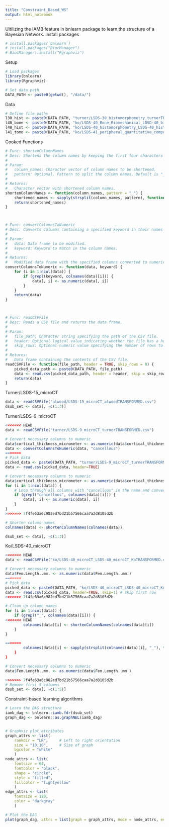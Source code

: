 ```yaml
---
title: "Constraint_Based_WS"
output: html_notebook
---
```


Ultilizing the IAMB feature in bnlearn package to learn the structure of a Bayesian Network.
Install packages
```r
# install.packages(`bnlearn`)
# install.packages("BiocManager")
# BiocManager::install("Rgraphviz")
```

Setup
```r
# Load packages
library(bnlearn)
library(Rgraphviz)

# Set data path
DATA_PATH <- paste0(getwd(), "/data/")
```


Data
```r
# Define file paths
l30_hist <- paste0(DATA_PATH, "turner/LSDS-30_histomorphometry_turnerTRANSFORMED.csv")
l40_bone <- paste0(DATA_PATH, "ko/LSDS-40_Bone_Biomechanical_LDSD-40_biomechanical_KoTRANSFORMED.csv")
l40_hist <- paste0(DATA_PATH, "ko/LSDS-40_histomorphometry_LSDS-40_histomorphometry_KoTRANSFORMED.csv")
l41_tomo <- paste0(DATA_PATH, "ko/LSDS-41_peripheral_quantitative_computed_tomography_pQCT_LSDS-41_pQCT_KoTRANSFORMED.csv")
```


Cooked Functions
```r
# Func: shortenColumnNames
# Desc: Shortens the column names by keeping the first four characters of each name.
#
# Param:
#   column_names: Character vector of column names to be shortened.
#   pattern: Optional. Pattern to split the column names. Default is "_".
#
# Returns:
#   Character vector with shortened column names.
shortenColumnNames <- function(column_names, pattern = "_") {
    shortened_names <- sapply(strsplit(column_names, pattern), function(x) paste0(substr(x, 1, 4), collapse = pattern))
    return(shortened_names)
}



# Func: convertColumnsToNumeric
# Desc: Converts columns containing a specified keyword in their names to numeric values.
#
# Param:
#   data: Data frame to be modified.
#   keyword: Keyword to match in the column names.
#
# Returns:
#   Modified data frame with the specified columns converted to numeric values.
convertColumnsToNumeric <- function(data, keyword) {
    for (i in 1:ncol(data)) {
        if (grepl(keyword, colnames(data)[i])) {
            data[, i] <- as.numeric(data[, i])
        }   
    }
    return(data)
}



# Func: readCSVFile
# Desc: Reads a CSV file and returns the data frame.
#
# Param:
#   file_path: Character string specifying the path of the CSV file.
#   header: Optional logical value indicating whether the file has a header row. Default is TRUE.
#   skip_rows: Optional numeric value specifying the number of rows to skip. Default is 0.
#
# Returns:
#   Data frame containing the contents of the CSV file.
readCSVFile <- function(file_path, header = TRUE, skip_rows = 0) {
    picked_data_path <- paste0(DATA_PATH, file_path)
    data <- read.csv(picked_data_path, header = header, skip = skip_rows)
    return(data)
}

```


Turner/LSDS-15_microCT
```r
data <- readCSVFile("alwood/LSDS-15_microCT_alwoodTRANSFORMED.csv")
dsub_set <- data[, -c(1:3)]
```


Turner/LSDS-9_microCT
```r
<<<<<<< HEAD
data <- readCSVFile("turner/LSDS-9_microCT_turnerTRANSFORMED.csv")

# Convert necessary columns to numeric
data$cortical_thickness_micrometer <- as.numeric(data$cortical_thickness_micrometer)
data <- convertColumnsToNumeric(data, "cancellous")
=======
# Pick data
picked_data <- paste0(DATA_PATH, "turner/LSDS-9_microCT_turnerTRANSFORMED.csv")
data <- read.csv(picked_data, header=TRUE)

# Convert necessary columns to numeric
data$cortical_thickness_micrometer <- as.numeric(data$cortical_thickness_micrometer)
for (i in 1:ncol(data)) {
    # Loop through all columns with "cancellous" in the name and convert to numeric
    if (grepl("cancellous", colnames(data)[i])) {
        data[, i] <- as.numeric(data[, i])
    }   
}
>>>>>>> 7f4fe63a6c982ed7bd21b57566caa7a2d8105d2b

# Shorten column names
colnames(data) <- shortenColumnNames(colnames(data))

dsub_set <- data[, -c(1:3)]
```


Ko/LSDS-40_microCT
```r
<<<<<<< HEAD
data <- readCSVFile("ko/LSDS-40_microCT_LSDS-40_microCT_KoTRANSFORMED.csv", skip_rows = 1)

# Convert necessary columns to numeric
data$Fem.Length..mm. <- as.numeric(data$Fem.Length..mm.)
=======
# Pick data
picked_data <- paste0(DATA_PATH, "ko/LSDS-40_microCT_LSDS-40_microCT_KoTRANSFORMED.csv")
data <- read.csv(picked_data, header=TRUE, skip=1) # Skip first row
>>>>>>> 7f4fe63a6c982ed7bd21b57566caa7a2d8105d2b

# Clean up column names
for (i in 1:ncol(data)) {
    if (grepl("_", colnames(data)[i])) {
<<<<<<< HEAD
        colnames(data)[i] <- shortenColumnNames(colnames(data)[i])
    }
}

=======
        colnames(data)[i] <- sapply(strsplit(colnames(data)[i], "_"), function(x) paste0(substr(x, 1, 4), collapse = "_"))
    }
}

# Convert necessary columns to numeric
data$Fem.Length..mm. <- as.numeric(data$Fem.Length..mm.)

>>>>>>> 7f4fe63a6c982ed7bd21b57566caa7a2d8105d2b
# Remove first 5 columns
dsub_set <- data[, -c(1:5)]
```


Constraint-based learning algorithms
```r
# Learn the DAG structure
iamb_dag <- bnlearn::iamb.fdr(dsub_set)
graph_dag <- bnlearn::as.graphNEL(iamb_dag)


# Graphviz plot attributes
graph_attrs <- list(
    rankdir = "LR",     # Left to right orientation
    size = "10,10",     # Size of graph
    bgcolor = "white"
    )
node_attrs <- list(
    fontsize = 64, 
    fontcolor = "black", 
    shape = "circle", 
    style = "filled", 
    fillcolor = "lightyellow"
    )
edge_attrs <- list(
    fontsize = 128,
    color = "darkgray"
    )

# Plot the DAG
plot(graph_dag, attrs = list(graph = graph_attrs, node = node_attrs, edge = edge_attrs))
```